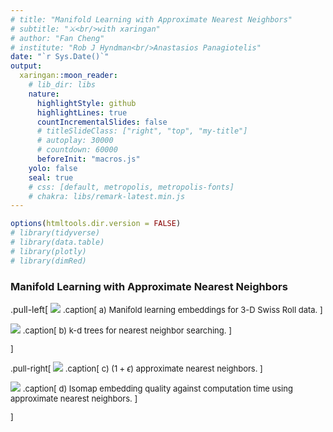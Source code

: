 ```yaml
---
# title: "Manifold Learning with Approximate Nearest Neighbors"
# subtitle: "⚔<br/>with xaringan"
# author: "Fan Cheng"
# institute: "Rob J Hyndman<br/>Anastasios Panagiotelis"
date: "`r Sys.Date()`"
output:
  xaringan::moon_reader:
    # lib_dir: libs
    nature:
      highlightStyle: github
      highlightLines: true
      countIncrementalSlides: false
      # titleSlideClass: ["right", "top", "my-title"]
      # autoplay: 30000
      # countdown: 60000
      beforeInit: "macros.js"
    yolo: false
    seal: true
    # css: [default, metropolis, metropolis-fonts]
    # chakra: libs/remark-latest.min.js
---
```


<!-- xaringan::inf_mr() -->
<!-- names(xaringan:::list_css())  # all possible themes -->
<!-- xaringan::infinite_moon_reader() # real-time view -->


```r
options(htmltools.dir.version = FALSE)
# library(tidyverse)
# library(data.table)
# library(plotly)
# library(dimRed)
```



### Manifold Learning with Approximate Nearest Neighbors

.pull-left[
<img src="srembedding_6.png">
<font size="2">
.caption[
a) Manifold learning embeddings for 3-D Swiss Roll data. 
]

<img src="nn.png">
<font size="2">
.caption[
b) k-d trees for nearest neighbor searching. 
]

]

.pull-right[
<img src="ann.png">
<font size="2">
.caption[
c) $(1+\epsilon)$ approximate nearest neighbors. 
]

<img src="quality.png">
<font size="2">
.caption[
d) Isomap embedding quality against computation time using approximate nearest neighbors. 
]

]
 


    




